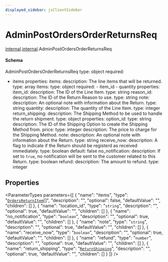 ```yaml
---
displayed_sidebar: jsClientSidebar
---
```



# AdminPostOrdersOrderReturnsReq

[internal](../../admin_discounts/modules/admin_discounts.internal.mdx).[internal](../modules/admin_discounts.internal.internal.mdx).AdminPostOrdersOrderReturnsReq

#### Schema

AdminPostOrdersOrderReturnsReq
type: object
required:
  - items
properties:
  items:
    description: The line items that will be returned.
    type: array
    items:
      type: object
      required:
        - item_id
        - quantity
      properties:
        item_id:
          description: The ID of the Line Item.
          type: string
        reason_id:
          description: The ID of the Return Reason to use.
          type: string
        note:
          description: An optional note with information about the Return.
          type: string
        quantity:
          description: The quantity of the Line Item.
          type: integer
  return_shipping:
    description: The Shipping Method to be used to handle the return shipment.
    type: object
    properties:
      option_id:
        type: string
        description: The ID of the Shipping Option to create the Shipping Method from.
      price:
        type: integer
        description: The price to charge for the Shipping Method.
  note:
    description: An optional note with information about the Return.
    type: string
  receive_now:
    description: A flag to indicate if the Return should be registerd as received immediately.
    type: boolean
    default: false
  no_notification:
    description: If set to `true`, no notification will be sent to the customer related to this Return.
    type: boolean
  refund:
    description: The amount to refund.
    type: integer

## Properties

<ParameterTypes parameters={[
  {
    "name": "items",
    "type": "[`OrdersReturnItem`](admin_discounts.internal.OrdersReturnItem.mdx)[]",
    "description": "",
    "optional": false,
    "defaultValue": "",
    "children": []
  },
  {
    "name": "location_id",
    "type": "`string`",
    "description": "",
    "optional": true,
    "defaultValue": "",
    "children": []
  },
  {
    "name": "no_notification",
    "type": "`boolean`",
    "description": "",
    "optional": true,
    "defaultValue": "",
    "children": []
  },
  {
    "name": "note",
    "type": "`string`",
    "description": "",
    "optional": true,
    "defaultValue": "",
    "children": []
  },
  {
    "name": "receive_now",
    "type": "`boolean`",
    "description": "",
    "optional": true,
    "defaultValue": "",
    "children": []
  },
  {
    "name": "refund",
    "type": "`number`",
    "description": "",
    "optional": true,
    "defaultValue": "",
    "children": []
  },
  {
    "name": "return_shipping",
    "type": "[`ReturnShipping`](admin_discounts.internal.ReturnShipping-2.mdx)",
    "description": "",
    "optional": true,
    "defaultValue": "",
    "children": []
  }
]} />
